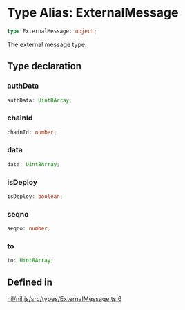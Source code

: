 # Type Alias: ExternalMessage

```ts
type ExternalMessage: object;
```

The external message type.

## Type declaration

### authData

```ts
authData: Uint8Array;
```

### chainId

```ts
chainId: number;
```

### data

```ts
data: Uint8Array;
```

### isDeploy

```ts
isDeploy: boolean;
```

### seqno

```ts
seqno: number;
```

### to

```ts
to: Uint8Array;
```

## Defined in

[nil/nil.js/src/types/ExternalMessage.ts:6](https://github.com/NilFoundation/nil.js/blob/08a7f90027b4c09b608245b19f15f6fb7ae1ff03/src/types/ExternalMessage.ts#L6)
